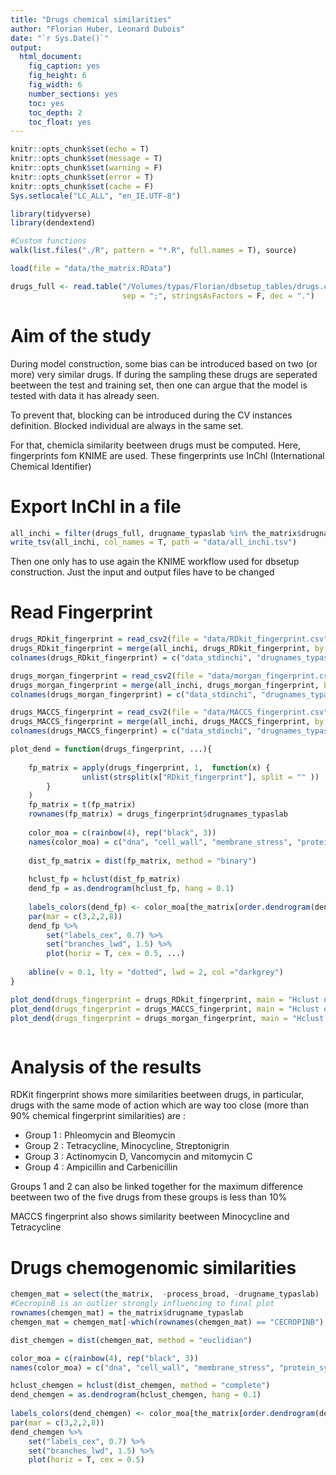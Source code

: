 ```yaml
---
title: "Drugs chemical similarities"
author: "Florian Huber, Leonard Dubois"
date: "`r Sys.Date()`"
output:
  html_document:
    fig_caption: yes
    fig_height: 6
    fig_width: 6
    number_sections: yes
    toc: yes
    toc_depth: 2
    toc_float: yes
---
```


```r
knitr::opts_chunk$set(echo = T)
knitr::opts_chunk$set(message = T)
knitr::opts_chunk$set(warning = F)
knitr::opts_chunk$set(error = T)
knitr::opts_chunk$set(cache = F)
Sys.setlocale("LC_ALL", "en_IE.UTF-8")

library(tidyverse)
library(dendextend)

#Custom functions
walk(list.files("./R", pattern = "*.R", full.names = T), source)

load(file = "data/the_matrix.RData")

drugs_full <- read.table("/Volumes/typas/Florian/dbsetup_tables/drugs.csv", header = T, 
                         sep = ";", stringsAsFactors = F, dec = ".")

```


# Aim of the study

During model construction, some bias can be introduced based on two (or more) very similar drugs. If during the sampling these drugs are seperated beetween the test and training set, then one can argue that the model is tested with data it has already seen.

To prevent that, blocking can be introduced during the CV instances definition. Blocked individual are always in the same set.

For that, chemicla similarity beetween drugs must be computed. Here, fingerprints fom KNIME are used. These fingerprints use InChI (International Chemical Identifier)


# Export InChI in a file


```r

all_inchi = filter(drugs_full, drugname_typaslab %in% the_matrix$drugname_typaslab) %>% select(drugname_typaslab, data_stdinchi)
write_tsv(all_inchi, col_names = T, path = "data/all_inchi.tsv")

```


Then one only has to use again the KNIME workflow used for dbsetup construction. Just the input and output files have to be changed


# Read Fingerprint


```r

drugs_RDkit_fingerprint = read_csv2(file = "data/RDkit_fingerprint.csv")
drugs_RDkit_fingerprint = merge(all_inchi, drugs_RDkit_fingerprint, by = "data_stdinchi")
colnames(drugs_RDkit_fingerprint) = c("data_stdinchi", "drugnames_typaslab", "RDkit_fingerprint")

drugs_morgan_fingerprint = read_csv2(file = "data/morgan_fingerprint.csv")
drugs_morgan_fingerprint = merge(all_inchi, drugs_morgan_fingerprint, by = "data_stdinchi")
colnames(drugs_morgan_fingerprint) = c("data_stdinchi", "drugnames_typaslab", "RDkit_fingerprint")

drugs_MACCS_fingerprint = read_csv2(file = "data/MACCS_fingerprint.csv")
drugs_MACCS_fingerprint = merge(all_inchi, drugs_MACCS_fingerprint, by = "data_stdinchi")
colnames(drugs_MACCS_fingerprint) = c("data_stdinchi", "drugnames_typaslab", "RDkit_fingerprint")

```


```r

plot_dend = function(drugs_fingerprint, ...){
        
    fp_matrix = apply(drugs_fingerprint, 1,  function(x) {
                unlist(strsplit(x["RDkit_fingerprint"], split = "" ))
        }
    )
    fp_matrix = t(fp_matrix)
    rownames(fp_matrix) = drugs_fingerprint$drugnames_typaslab
    
    color_moa = c(rainbow(4), rep("black", 3))
    names(color_moa) = c("dna", "cell_wall", "membrane_stress", "protein_synthesis", "protein_qc", "oxidative_stress", "pmf")
    
    dist_fp_matrix = dist(fp_matrix, method = "binary")
    
    hclust_fp = hclust(dist_fp_matrix)
    dend_fp = as.dendrogram(hclust_fp, hang = 0.1)
    
    labels_colors(dend_fp) <- color_moa[the_matrix[order.dendrogram(dend_fp), "process_broad"]]
    par(mar = c(3,2,2,8)) 
    dend_fp %>%
        set("labels_cex", 0.7) %>%
        set("branches_lwd", 1.5) %>%
        plot(horiz = T, cex = 0.5, ...)
    
    abline(v = 0.1, lty = "dotted", lwd = 2, col ="darkgrey")
}

```


```r

plot_dend(drugs_fingerprint = drugs_RDkit_fingerprint, main = "Hclust of binary distance - RDKit fingerprint")
plot_dend(drugs_fingerprint = drugs_MACCS_fingerprint, main = "Hclust of binary distance - MACCS fingerprint")
plot_dend(drugs_fingerprint = drugs_morgan_fingerprint, main = "Hclust of binary distance - Morgan fingerprint")



```


# Analysis of the results

RDKit fingerprint shows more similarities beetween drugs, in particular, drugs with the same mode of action which are way too close (more than 90% chemical fingerprint similarities) are :

- Group 1 : Phleomycin and Bleomycin
- Group 2 : Tetracycline, Minocycline, Streptonigrin
- Group 3 : Actinomycin D, Vancomycin and mitomycin C
- Group 4 : Ampicillin and Carbenicillin

Groups 1 and 2 can also be linked together for the maximum difference beetween two of the five drugs from these groups is less than 10%


MACCS fingerprint also shows similarity beetween Minocycline and Tetracycline



# Drugs chemogenomic similarities


```r

chemgen_mat = select(the_matrix,  -process_broad, -drugname_typaslab)
#CecropinB is an outlier strongly influencing to final plot
rownames(chemgen_mat) = the_matrix$drugname_typaslab
chemgen_mat = chemgen_mat[-which(rownames(chemgen_mat) == "CECROPINB"), ]

dist_chemgen = dist(chemgen_mat, method = "euclidian")

color_moa = c(rainbow(4), rep("black", 3))
names(color_moa) = c("dna", "cell_wall", "membrane_stress", "protein_synthesis", "protein_qc", "oxidative_stress", "pmf")

hclust_chemgen = hclust(dist_chemgen, method = "complete")
dend_chemgen = as.dendrogram(hclust_chemgen, hang = 0.1)
    
labels_colors(dend_chemgen) <- color_moa[the_matrix[order.dendrogram(dend_chemgen), "process_broad"]]
par(mar = c(3,2,2,8)) 
dend_chemgen %>%
    set("labels_cex", 0.7) %>%
    set("branches_lwd", 1.5) %>%
    plot(horiz = T, cex = 0.5)

```
